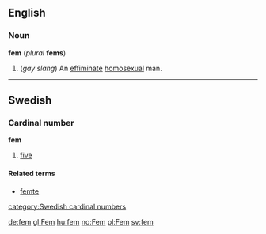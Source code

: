==English==
===Noun===
'''fem''' (''plural'' '''fems''')

#(''gay slang'') An [[effiminate]] [[homosexual]] man.

----
==Swedish==
===Cardinal number===
'''fem'''
#[[five]]
====Related terms====
*[[femte]]
[[category:Swedish cardinal numbers]]

[[de:fem]]
[[gl:Fem]]
[[hu:fem]]
[[no:Fem]]
[[pl:Fem]]
[[sv:fem]]